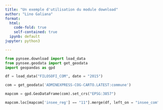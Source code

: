 ```yaml
---
title: "Un exemple d'utilisation du module download"
author: "Lino Galiana"
format:
  html:
    code-fold: true
    self-contained: true
  ipynb: default
jupyter: python3

---
```


```python
from pynsee.download import load_data
from pynsee.geodata import get_geodata
import geopandas as gpd
```

```python
df = load_data("FILOSOFI_COM", date = "2015")
```

```python
com = get_geodata('ADMINEXPRESS-COG-CARTO.LATEST:commune')
```

```python
mapcom = gpd.GeoDataFrame(com).set_crs("EPSG:3857")
```

```python
mapcom.loc[mapcom['insee_reg'] == "11"].merge(df, left_on = "insee_com", right_on = "CODGEO").plot(column = "MED15")
```

